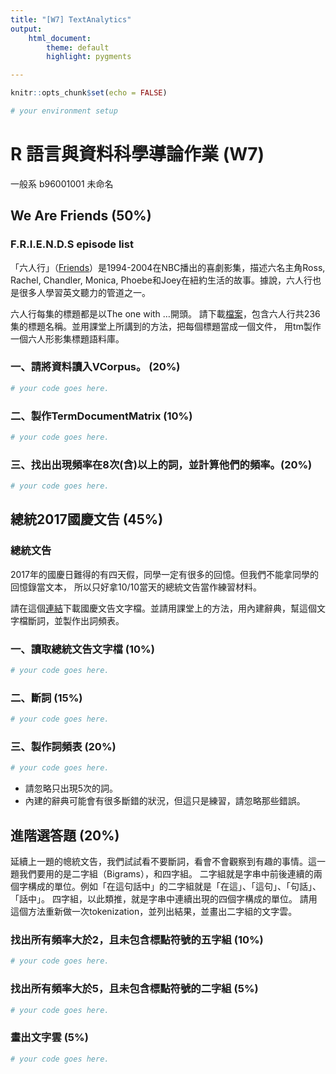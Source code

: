 ```yaml
---
title: "[W7] TextAnalytics"
output: 
    html_document:
        theme: default
        highlight: pygments

---
```


```r
knitr::opts_chunk$set(echo = FALSE)
```

```r
# your environment setup

```

R 語言與資料科學導論作業 (W7)
=============================

一般系 b96001001 未命名

## We Are Friends (50%)

### F.R.I.E.N.D.S episode list

「六人行」（[Friends](http://www.imdb.com/title/tt0108778/)）是1994-2004在NBC播出的喜劇影集，描述六名主角Ross, Rachel, Chandler, Monica, Phoebe和Joey在紐約生活的故事。據說，六人行也是很多人學習英文聽力的管道之一。

六人行每集的標題都是以The one with ...開頭。
請下載[檔案]()，包含六人行共236集的標題名稱。並用課堂上所講到的方法，把每個標題當成一個文件，
用tm製作一個六人形影集標題語料庫。


### 一、請將資料讀入VCorpus。 (20%)

```r
# your code goes here.
```

### 二、製作TermDocumentMatrix (10%)
```r
# your code goes here.
```

### 三、找出出現頻率在8次(含)以上的詞，並計算他們的頻率。(20%)
```r
# your code goes here.
```

## 總統2017國慶文告 (45%)

### 總統文告

2017年的國慶日難得的有四天假，同學一定有很多的回憶。但我們不能拿同學的回憶錄當文本，
所以只好拿10/10當天的總統文告當作練習材料。

請在這個[連結]()下載國慶文告文字檔。並請用課堂上的方法，用內建辭典，幫這個文字檔斷詞，並製作出詞頻表。


### 一、讀取總統文告文字檔 (10%)

```r
# your code goes here.
```


### 二、斷詞 (15%)
```r
# your code goes here.
```

### 三、製作詞頻表 (20%)
```r
# your code goes here.
```

* 請忽略只出現5次的詞。
* 內建的辭典可能會有很多斷錯的狀況，但這只是練習，請忽略那些錯誤。


## 進階選答題 (20%)

延續上一題的幒統文告，我們試試看不要斷詞，看會不會觀察到有趣的事情。這一題我們要用的是二字組（Bigrams），和四字組。
二字組就是字串中前後連續的兩個字構成的單位。例如「在這句話中」的二字組就是「在這」、「這句」、「句話」、「話中」。
四字組，以此類推，就是字串中連續出現的四個字構成的單位。
請用這個方法重新做一次tokenization，並列出結果，並畫出二字組的文字雲。

### 找出所有頻率大於2，且未包含標點符號的五字組 (10%)
```r
# your code goes here.

```

### 找出所有頻率大於5，且未包含標點符號的二字組 (5%)
```r
# your code goes here.

```

### 畫出文字雲 (5%)

```r
# your code goes here.

```

